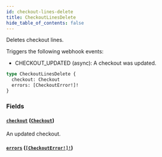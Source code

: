 ```yaml
---
id: checkout-lines-delete
title: CheckoutLinesDelete
hide_table_of_contents: false
---
```


Deletes checkout lines.

Triggers the following webhook events:

- CHECKOUT_UPDATED (async): A checkout was updated.

```graphql
type CheckoutLinesDelete {
  checkout: Checkout
  errors: [CheckoutError!]!
}
```

### Fields

#### [`checkout`](#) ([`Checkout`](../../../developer/api-reference/objects/checkout))

An updated checkout.

#### [`errors`](#) ([`[CheckoutError!]!`](../../../developer/api-reference/objects/checkout-error))
